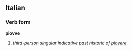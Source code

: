 ==Italian==
===Verb form===
'''piovve'''

# ''third-person singular indicative past historic of [[piovere]]''